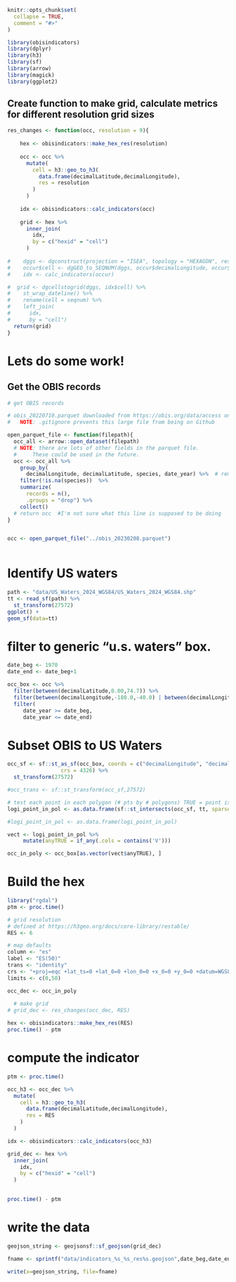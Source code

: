 ```r
knitr::opts_chunk$set(
  collapse = TRUE,
  comment = "#>"
)
```

```r
library(obisindicators)
library(dplyr)
library(h3)
library(sf)
library(arrow)
library(magick)
library(ggplot2)
```


## Create function to make grid, calculate metrics for different resolution grid sizes

```r
res_changes <- function(occ, resolution = 9){
  
    hex <- obisindicators::make_hex_res(resolution)
    
    occ <- occ %>%
      mutate(
        cell = h3::geo_to_h3(
          data.frame(decimalLatitude,decimalLongitude),
          res = resolution
        )
      )
     
    idx <- obisindicators::calc_indicators(occ)
    
    grid <- hex %>%
      inner_join(
        idx,
        by = c("hexid" = "cell")
      )
    
#    dggs <- dgconstruct(projection = "ISEA", topology = "HEXAGON", res = resolution)
#    occur$cell <- dgGEO_to_SEQNUM(dggs, occur$decimalLongitude, occur$decimalLatitude)[["seqnum"]]
#    idx <- calc_indicators(occur)

#  grid <- dgcellstogrid(dggs, idx$cell) %>%
#    st_wrap_dateline() %>%
#    rename(cell = seqnum) %>%
#    left_join(
#      idx,
#      by = "cell")
  return(grid)
}
```

# Lets do some work!

## Get the OBIS records
```r
# get OBIS records

# obis_20220710.parquet downloaded from https://obis.org/data/access on 2022-09-06
#   NOTE: .gitignore prevents this large file from being on Github

open_parquet_file <- function(filepath){
  occ_all <- arrow::open_dataset(filepath)
  # NOTE: there are lots of other fields in the parquet file.
  #     These could be used in the future.
  occ <- occ_all %>%
    group_by(
      decimalLongitude, decimalLatitude, species, date_year) %>%  # remove duplicate rows
    filter(!is.na(species))  %>%
    summarize(
      records = n(),
      .groups = "drop") %>%
    collect()
  # return occ  #I'm not sure what this line is supposed to be doing
}


occ <- open_parquet_file("../obis_20230208.parquet")
    
```

# Identify US waters
```r

path <- "data/US_Waters_2024_WGS84/US_Waters_2024_WGS84.shp"
tt <- read_sf(path) %>%
  st_transform(27572)
ggplot() +
geom_sf(data=tt)
```
# filter to generic "u.s. waters" box.
```r

date_beg <- 1970
date_end <- date_beg+1

occ_box <- occ %>%
  filter(between(decimalLatitude,0.00,74.7)) %>%
  filter(between(decimalLongitude,-180.0,-40.0) | between(decimalLongitude,160.0,180.0))  %>%
  filter(
     date_year >= date_beg,
     date_year <= date_end)
```


# Subset OBIS to US Waters
```r
occ_sf <- sf::st_as_sf(occ_box, coords = c("decimalLongitude", "decimalLatitude"), 
                 crs = 4326) %>%
  st_transform(27572)

#occ_trans <- sf::st_transform(occ_sf,27572)

# test each point in each polygon (# pts by # polygons) TRUE = point is in polygon
logi_point_in_pol <- as.data.frame(sf::st_intersects(occ_sf, tt, sparse = FALSE))

#logi_point_in_pol <- as.data.frame(logi_point_in_pol)

vect <- logi_point_in_pol %>%
     mutate(anyTRUE = if_any(.cols = contains('V')))

occ_in_poly <- occ_box[as.vector(vect$anyTRUE), ]
```



# Build the hex

```r
library("rgdal")
ptm <- proc.time()

# grid resolution
# defined at https://h3geo.org/docs/core-library/restable/
RES <- 6

# map defaults
column <- "es"
label <- "ES(50)"
trans <- "identity"
crs <- "+proj=eqc +lat_ts=0 +lat_0=0 +lon_0=0 +x_0=0 +y_0=0 +datum=WGS84 +units=m +no_defs +type=crs"
limits <- c(0,50)

occ_dec <- occ_in_poly
  
  # make grid
# grid_dec <- res_changes(occ_dec, RES)

hex <- obisindicators::make_hex_res(RES)
proc.time() - ptm
```

# compute the indicator
```r
ptm <- proc.time()

occ_h3 <- occ_dec %>%
  mutate(
    cell = h3::geo_to_h3(
      data.frame(decimalLatitude,decimalLongitude),
      res = RES
    )
  )

idx <- obisindicators::calc_indicators(occ_h3)

grid_dec <- hex %>%
  inner_join(
    idx,
    by = c("hexid" = "cell")
  )
    

proc.time() - ptm
```

# write the data
```r
geojson_string <- geojsonsf::sf_geojson(grid_dec)

fname <- sprintf("data/indicators_%s_%s_res%s.geojson",date_beg,date_end,RES)

write(x=geojson_string, file=fname)
```


